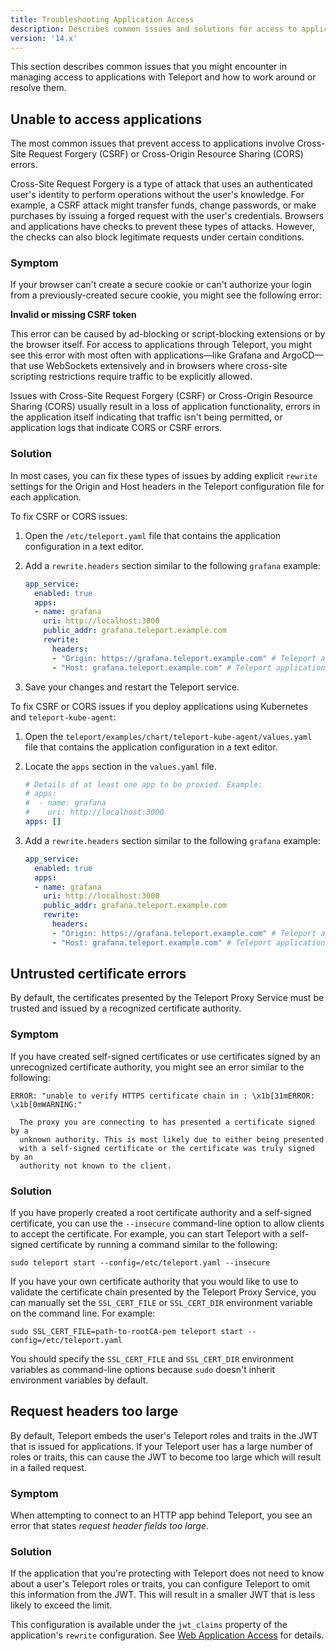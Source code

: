 ```yaml
---
title: Troubleshooting Application Access
description: Describes common issues and solutions for access to applications protected by Teleport.
version: '14.x'
---
```


This section describes common issues that you might encounter in managing access to applications
with Teleport and how to work around or resolve them.

## Unable to access applications

The most common issues that prevent access to applications involve Cross-Site Request Forgery (CSRF) or
Cross-Origin Resource Sharing (CORS) errors.

Cross-Site Request Forgery is a type of attack that uses an authenticated user's identity to perform operations
without the user's knowledge. For example, a CSRF attack might transfer funds, change passwords, or make purchases
by issuing a forged request with the user's credentials. Browsers and applications have checks to prevent these
types of attacks. However, the checks can also block legitimate requests under certain conditions.

### Symptom

If your browser can't create a secure cookie or can't authorize your login from a previously-created secure
cookie, you might see the following error:

**Invalid or missing CSRF token**

This error can be caused by ad-blocking or script-blocking extensions or by the browser itself.
For access to applications through Teleport, you might see this error with most often with
applications—like Grafana and ArgoCD—that use WebSockets extensively and in browsers where
cross-site scripting restrictions require traffic to be explicitly allowed.

Issues with Cross-Site Request Forgery (CSRF) or Cross-Origin Resource Sharing (CORS) usually
result in a loss of application functionality, errors in the application itself indicating that
traffic isn't being permitted, or application logs that indicate CORS or CSRF errors.

### Solution

In most cases, you can fix these types of issues by adding explicit `rewrite` settings for the Origin and Host headers
in the Teleport configuration file for each application.

To fix CSRF or CORS issues:

1. Open the `/etc/teleport.yaml` file that contains the application configuration in a text editor.

2. Add a `rewrite.headers` section similar to the following `grafana` example:

   ```yaml
   app_service:
     enabled: true
     apps:
     - name: grafana
       uri: http://localhost:3000
       public_addr: grafana.teleport.example.com
       rewrite:
         headers:
         - "Origin: https://grafana.teleport.example.com" # Teleport application subdomain prepended with "https://"
         - "Host: grafana.teleport.example.com" # Teleport application subdomain itself
   ```

3. Save your changes and restart the Teleport service.

To fix CSRF or CORS issues if you deploy applications using Kubernetes and `teleport-kube-agent`:

1. Open the `teleport/examples/chart/teleport-kube-agent/values.yaml` file that contains the application
   configuration in a text editor.

2. Locate the `apps` section in the `values.yaml` file.

   ```yaml
   # Details of at least one app to be proxied. Example:
   # apps:
   #  - name: grafana
   #    uri: http://localhost:3000
   apps: []
   ```

3. Add a `rewrite.headers` section similar to the following `grafana` example:

   ```yaml
   app_service:
     enabled: true
     apps:
     - name: grafana
       uri: http://localhost:3000
       public_addr: grafana.teleport.example.com
       rewrite:
         headers:
         - "Origin: https://grafana.teleport.example.com" # Teleport application subdomain prepended with "https://"
         - "Host: grafana.teleport.example.com" # Teleport application subdomain itself
   ```

## Untrusted certificate errors

By default, the certificates presented by the Teleport Proxy Service must be trusted and issued by
a recognized certificate authority.

### Symptom

If you have created self-signed certificates or use certificates signed by an unrecognized
certificate authority, you might see an error similar to the following:

```text
ERROR: "unable to verify HTTPS certificate chain in : \x1b[31mERROR: \x1b[0mWARNING:"

  The proxy you are connecting to has presented a certificate signed by a
  unknown authority. This is most likely due to either being presented
  with a self-signed certificate or the certificate was truly signed by an
  authority not known to the client.
```

### Solution

If you have properly created a root certificate authority and a self-signed
certificate, you can use the `--insecure` command-line option to allow clients
to accept the certificate. For example, you can start Teleport with a self-signed
certificate by running a command similar to the following:

```code
sudo teleport start --config=/etc/teleport.yaml --insecure
```

If you have your own certificate authority that you would like to use to
validate the certificate chain presented by the Teleport Proxy Service, you can
manually set the `SSL_CERT_FILE` or `SSL_CERT_DIR` environment variable on the
command line. For example:

```code
sudo SSL_CERT_FILE=path-to-rootCA-pem teleport start --config=/etc/teleport.yaml
```

You should specify the `SSL_CERT_FILE` and `SSL_CERT_DIR` environment variables as command-line
options because `sudo` doesn't inherit environment variables by default.

## Request headers too large

By default, Teleport embeds the user's Teleport roles and traits in the JWT that
is issued for applications. If your Teleport user has a large number of roles or
traits, this can cause the JWT to become too large which will result in a failed
request.

### Symptom

When attempting to connect to an HTTP app behind Teleport, you see an error
that states *request header fields too large*.

### Solution

If the application that you're protecting with Teleport does not need to know
about a user's Teleport roles or traits, you can configure Teleport to omit
this information from the JWT. This will result in a smaller JWT that is less
likely to exceed the limit.

This configuration is available under the `jwt_claims` property of the
application's `rewrite` configuration. See
[Web Application Access](/docs/ver/14.x/application-access/guides/connecting-apps#configuring-the-jwt-token)
for details.
